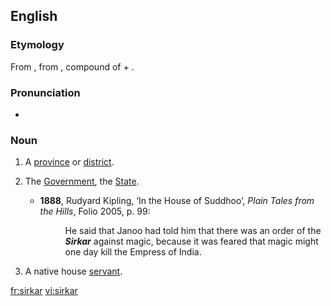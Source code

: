 ==English==

===Etymology===
From {{etyl|ur|en}} {{term|سركار|tr=sirkār|lang=ur}}, from {{etyl|fa|en}} {{term|سرکار|tr=sarkār|lang=fa}}, compound of {{term|سر||head|tr=sar|lang=fa}} + {{term|كار||agent, doer|tr=kār|lang=fa}}.

===Pronunciation===
* {{IPA|/ˈsɜːkɑː/}}

===Noun===
{{en-noun}}

# {{context|India|lang=en}} A [[province]] or [[district]].
# {{context|India|lang=en}} The [[government|Government]], the [[State]].
#* '''1888''', Rudyard Kipling, ‘In the House of Suddhoo’, ''Plain Tales from the Hills'', Folio 2005, p. 99:
#*: He said that Janoo had told him that there was an order of the '''''Sirkar''''' against magic, because it was feared that magic might one day kill the Empress of India.
# {{context|India|lang=en}} A native house [[servant]].

[[fr:sirkar]]
[[vi:sirkar]]